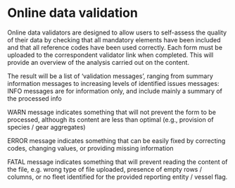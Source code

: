 # Online data validation

Online data validators are designed to allow users to self-assess the quality of their data by checking that all mandatory elements have been included and that all reference codes have been used correctly.
Each form must be uploaded to the correspondent validator link when completed. This will provide an overview of the analysis carried out on the content.

The result will be a list of 'validation messages', ranging from summary information messages to increasing levels of identified issues messages: 
INFO messages are for information only, and include mainly a summary of the processed info

WARN message indicates something that will not prevent the form to be processed, although its content are less than optimal (e.g., provision of species / gear aggregates)

ERROR message indicates something that can be easily fixed by correcting codes, changing values, or providing missing information

FATAL message indicates something that will prevent reading the content of the file, e.g. wrong type of file uploaded, presence of empty rows / columns, or no fleet identified for the provided reporting entity / vessel flag.



